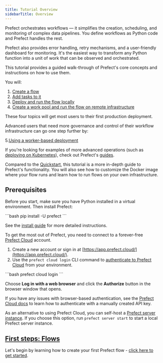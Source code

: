 ```yaml
---
title: Tutorial Overview
sidebarTitle: Overview
---
```


Prefect orchestrates workflows — it simplifies the creation, scheduling, and monitoring of complex data pipelines.
You define workflows as Python code and Prefect handles the rest.

Prefect also provides error handling, retry mechanisms, and a user-friendly dashboard for monitoring.
It's the easiest way to transform any Python function into a unit of work that can be observed and orchestrated.

This tutorial provides a guided walk-through of Prefect's core concepts and instructions on how to use them.

You will:

1. [Create a flow](/tutorial/flows/)
2. [Add tasks to it](/tutorial/tasks/)
3. [Deploy and run the flow locally](/tutorial/deployments/)
4. [Create a work pool and run the flow on remote infrastructure](/tutorial/work-pools/)

These four topics will get most users to their first production deployment.

Advanced users that need more governance and control of their workflow infrastructure can go one step further by:

5.[Using a worker-based deployment](/tutorial/workers/)

If you're looking for examples of more advanced operations (such as [deploying on Kubernetes](/guides/deployment/kubernetes/)), check out Prefect's [guides](/guides/).

Compared to the [Quickstart](/getting-started/quickstart/), this tutorial is a more in-depth guide to Prefect's functionality.
You will also see how to customize the Docker image where your flow runs and learn how to run flows on your own infrastructure.

## Prerequisites

Before you start, make sure you have Python installed in a virtual environment.
Then install Prefect:

<div class="terminal">
```bash
pip install -U prefect
```
</div>

See the [install guide](/getting-started/installation/) for more detailed instructions.

To get the most out of Prefect, you need to connect to a forever-free [Prefect Cloud](https://app.prefect.cloud) account.

1. Create a new account or sign in at [https://app.prefect.cloud/](https://app.prefect.cloud/).
1. Use the `prefect cloud login` CLI command to [authenticate to Prefect Cloud](/cloud/users/api-keys/) from your environment.

<div class="terminal">
```bash
prefect cloud login
```
</div>

Choose **Log in with a web browser** and click the **Authorize** button in the browser window that opens.

If you have any issues with browser-based authentication, see the [Prefect Cloud docs](/cloud/users/api-keys/) to learn how to authenticate with a manually created API key.

As an alternative to using Prefect Cloud, you can self-host a [Prefect server instance](/host/).
If you choose this option, run `prefect server start` to start a local Prefect server instance.

## [First steps: Flows](/tutorial/flows/)

Let's begin by learning how to create your first Prefect flow - [click here to get started](/tutorial/flows/).
